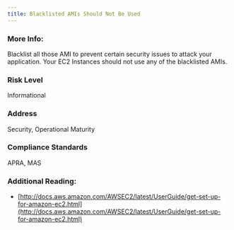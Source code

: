 ```yaml
---
title: Blacklisted AMIs Should Not Be Used
---
```


### More Info:

Blacklist all those AMI to prevent certain security issues to attack your application. Your EC2 Instances should not use any of the blacklisted AMIs.

### Risk Level

Informational

### Address

Security, Operational Maturity

### Compliance Standards

APRA, MAS

### Additional Reading:

- [http://docs.aws.amazon.com/AWSEC2/latest/UserGuide/get-set-up-for-amazon-ec2.html](http://docs.aws.amazon.com/AWSEC2/latest/UserGuide/get-set-up-for-amazon-ec2.html)
